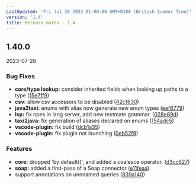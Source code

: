 ```yaml
---
LastUpdated: 'Fri Jul 28 2023 01:00:00 GMT+0100 (British Summer Time)'
version: '1.4'
title: Release notes - 1.4
---
```


## 1.40.0
2023-07-28

### Bug Fixes

* **core/type lookup:** consider inherited fields when looking up paths to a type ([15e7ff9](https://gitlab.com/taxi-lang/taxi-lang/commit/15e7ff9d580e4d3d84a71ca563186890791ca3eb))
* **csv:** allow csv accessors to be disabled ([42c1630](https://gitlab.com/taxi-lang/taxi-lang/commit/42c1630359f47d0cc0a5d9fc6fd6b697d493d781))
* **java2taxi:** enums with alias now generate new enum types ([eef6779](https://gitlab.com/taxi-lang/taxi-lang/commit/eef6779a9b606819b72644d5081abef6077f0296))
* **lsp:** fix npes in lang server, add new textmate grammar. ([028e89d](https://gitlab.com/taxi-lang/taxi-lang/commit/028e89dc23c4782c7098e440ff390ccbe027ddda))
* **taxi2java:** fix generation of aliases declared on enums ([154adc5](https://gitlab.com/taxi-lang/taxi-lang/commit/154adc5440b2951c56f7cfe278048287992892fa))
* **vscode-plugin:** fix build ([dcb1a35](https://gitlab.com/taxi-lang/taxi-lang/commit/dcb1a350b15d5515e32d733dd7a175da6ae29590))
* **vscode-plugin:** fix plugin not launching ([0eb52f9](https://gitlab.com/taxi-lang/taxi-lang/commit/0eb52f988e580bcc7560b0e484db0a61dfff6958))


### Features

* **core:** dropped 'by default()', and added a coalesce operator. ([d3cc627](https://gitlab.com/taxi-lang/taxi-lang/commit/d3cc62719e5afb37d182eca002d3243a48ab3e87))
* **soap:** added a first-pass of a Soap connector ([e11feaa](https://gitlab.com/taxi-lang/taxi-lang/commit/e11feaa499ff61c2856a7754d5db5edd0df0294d))
* support annotations on unnnamed queries ([839a140](https://gitlab.com/taxi-lang/taxi-lang/commit/839a1405ced1804ffe865dfe84d11c802c2a4702))




